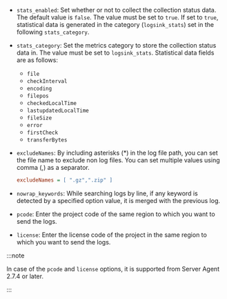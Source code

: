 - `stats_enabled`: Set whether or not to collect the collection status data. The default value is `false`. The value must be set to `true`. If set to `true`, statistical data is generated in the category (`logsink_stats`) set in the following `stats_category`.

- `stats_category`: Set the metrics category to store the collection status data in. The value must be set to `logsink_stats`. Statistical data fields are as follows:

  - `file`
  - `checkInterval`
  - `encoding`
  - `filepos`
  - `checkedLocalTime`
  - `lastupdatedLocalTime`
  - `fileSize`
  - `error`
  - `firstCheck`
  - `transferBytes`

- `excludeNames`: By including asterisks (\*) in the log file path, you can set the file name to exclude non log files. You can set multiple values using comma (,) as a separator.

  ```ini title='Example'
  excludeNames = [ ".gz",".zip" ]
  ```

- `nowrap_keywords`: While searching logs by line, if any keyword is detected by a specified option value, it is merged with the previous log.

- `pcode`: Enter the project code of the same region to which you want to send the logs. 

- `license`: Enter the license code of the project in the same region to which you want to send the logs.

:::note 

In case of the `pcode` and `license` options, it is supported from Server Agent 2.7.4 or later. 

:::
